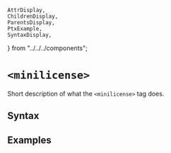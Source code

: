     AttrDisplay,
    ChildrenDisplay,
    ParentsDisplay,
    PtxExample,
    SyntaxDisplay,
} from "../../../components";

# `<minilicense>`

Short description of what the `<minilicense>` tag does.

## Syntax

<SyntaxDisplay name="minilicense" />

## Examples

    